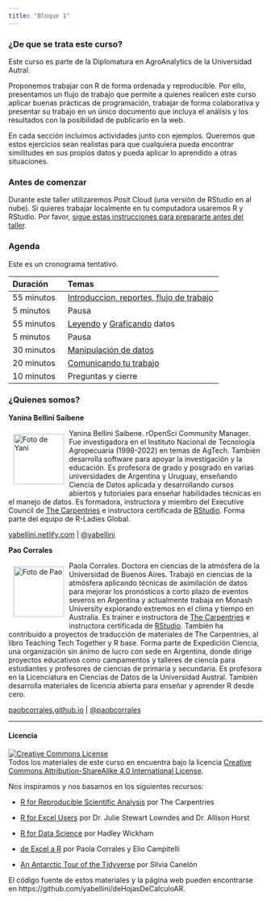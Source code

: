 ```yaml
---
title: "Bloque 1"
---
```


### ¿De que se trata este curso?

Este curso es parte de la Diplomatura en AgroAnalytics de la Universidad Autral.

Proponemos trabajar con R de forma ordenada y reproducible. Por ello, presentamos un flujo de trabajo que permite a quienes realicen este curso aplicar buenas prácticas de programación, trabajar de forma colaborativa y presentar su trabajo en un único documento que incluya el análisis y los resultados con la posibilidad de publicarlo en la web.

En cada sección incluimos actividades junto con ejemplos. Queremos que estos ejercicios sean realistas para que cualquiera pueda encontrar similitudes en sus propios datos y pueda aplicar lo aprendido a otras situaciones.

### Antes de comenzar

Durante este taller utilizaremos Posit Cloud (una versión de RStudio en al nube). Si quieres trabajar localmente en tu computadora usaremos R y RStudio. Por favor, [sigue estas instrucciones para prepararte antes del taller](prepare.html).

### Agenda

Este es un cronograma tentativo. 

|Duración |Temas|
|:---|:----------|
|55 minutos | [Introduccion, reportes, flujo de trabajo](01-introduction.html) |
|5 minutos | Pausa |
|55 minutos | [Leyendo](02-reading-data.html) y [Graficando](03-plotting-data.html) datos |
|5  minutos | Pausa |
|30 minutos | [Manipulación de datos](04-data-manipulation.html) |
|20 minutos | [Comunicando tu trabajo](05-reports.html) |
|10 minutos | Preguntas y cierre |

### ¿Quienes somos? 

**Yanina Bellini Saibene**

<img src="img/yani_circle.png" alt="Foto de Yani" width="100" height="100" align="left" style="margin:10px"/>

Yanina Bellini Saibene. rOpenSci Community Manager. Fue investigadora en el Instituto Nacional de Tecnología Agropecuaria (1998-2022) en temas de AgTech. También desarrolla software para apoyar la investigación y la educación. Es profesora de grado y posgrado en varias universidades de Argentina y Uruguay, enseñando Ciencia de Datos aplicada y desarrollando cursos abiertos y tutoriales para enseñar habilidades técnicas en el manejo de datos. Es formadora, instructora y miembro del Executive Council de [The Carpentries](https://carpentries.org/) e instructora certificada de [RStudio](https://education.rstudio.com/trainers/people/bellini_saibene+yanina/).  Forma parte del equipo de R-Ladies Global.

[yabellini.netlify.com](https://yabellini.netlify.com/) | [\@yabellini](https://twitter.com/yabellini)

**Pao Corrales**

<img src="img/pao_circle.png" alt="Foto de Pao" width="100" height="100" align="left" style="margin:10px"/> Paola Corrales. Doctora en ciencias de la atmósfera de la Universidad de Buenos Aires. Trabajó en ciencias de la atmósfera aplicando técnicas de asimilación de datos para mejorar los pronósticos a corto plazo de eventos severos en Argentina y actualmente trabaja en Monash University explorando extremos en el clima y tiempo en Australia. Es trainer e instructora de [The Carpentries](https://carpentries.org/) e instructora certificada de [RStudio](https://education.rstudio.com/trainers/people/corrales+paola/). También ha contribuido a proyectos de traducción de materiales de The Carpentries, al libro Teaching Tech Together y R base. Forma parte de Expedición Ciencia, una organización sin ánimo de lucro con sede en Argentina, donde dirige proyectos educativos como campamentos y talleres de ciencia para estudiantes y profesores de ciencias de primaria y secundaria. Es profesora en la Licenciatura en Ciencias de Datos de la Universidad Austral.  También desarrolla materiales de licencia abierta para enseñar y aprender R desde cero. 

[paobcorrales.github.io](https://github.com/paocorrales) | [\@paobcorrales](https://twitter.com/PaobCorrales)

___

#### Licencia

<a rel="license" href="https://creativecommons.org/licenses/by-sa/4.0/deed.es_ES"><img alt="Creative Commons License" style="border-width:0" src="https://i.creativecommons.org/l/by-sa/4.0/88x31.png" /></a><br />
Todos los materiales de este curso en encuentra bajo la licencia <a rel="license" href="https://creativecommons.org/licenses/by-sa/4.0/deed.es_ES">Creative Commons Attribution-ShareAlike 4.0 International License</a>.

Nos inspiramos y nos basamos en los siguientes recursos:

* [R for Reproducible Scientific Analysis](https://swcarpentry.github.io/r-novice-gapminder/) por The Carpentries

* [R for Excel Users](https://rstudio-conf-2020.github.io/r-for-excel/) por Dr. Julie Stewart Lowndes and Dr. Allison Horst

* [R for Data Science](https://r4ds.had.co.nz/) por Hadley Wickham

* [de Excel a R](https://paocorrales.github.io/deExcelaR/) por Paola Corrales y Elio Campitelli

* [An Antarctic Tour of the Tidyverse](https://silvia.rbind.io/talk/2020-08-31-tour-of-the-tidyverse/) por Silvia Canelón

El código fuente de estos materiales y la página web pueden encontrarse en https://github.com/yabellini/deHojasDeCalculoAR.
